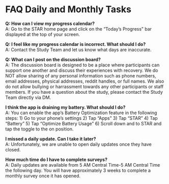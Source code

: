 # FAQ Daily and Monthly Tasks  

**Q: How can I view my progress calendar?**   
A: Go to the STAR home page and click on the "Today's Progress" bar displayed at the top of your screen.  

**Q: I feel like my progress calendar is incorrect. What should I do?**  
A: Contact the Study Team and let us know what days are inaccurate.  

**Q: What can  I post on the discussion board?**  
A: The discussion board is designed to be a place where participants can support one another and discuss their experiences with recovery. We do NOT allow sharing of any personal information such as phone numbers, email addresses, physical addresses, reddit handles, or full names. We also do not allow bullying or harrassment towards any other participants or staff members. If you have a question about the study, please contact the Study Team directly via DM.  

**I think the app is draining my battery. What should I do?**  
A: You can enable the app's Battery Optimization feature in the following steps: 1) Go to your phone's settings 2) Tap "Apps" 3) Tap "STAR" 4) Tap "Battery" 5) Tap "Optimize Battery Usage" 6) Scroll down and to STAR and tap the toggle to the on position.  

**I missed a daily update. Can I take it later?**  
A: Unfortunately, we are unable to open daily updates once they have closed.  

**How much time do I have to complete surveys?**  
A: Daily updates are available from 5 AM Central Time-5 AM Central Time the following day. You will have approximately 3 weeks to complete a monthly survey once it has opened.  

